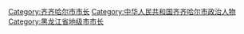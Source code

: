 [[Category:齐齐哈尔市市长|Category:齐齐哈尔市市长]]
[[Category:中华人民共和国齐齐哈尔市政治人物|Category:中华人民共和国齐齐哈尔市政治人物]]
[[Category:黑龙江省地级市市长|Category:黑龙江省地级市市长]]